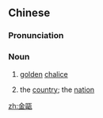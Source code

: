 {{also|金瓯}}
==Chinese==
{{zh-forms|s=金瓯}}

===Pronunciation===
{{zh-pron
|m=jīn'ōu
|cat=n
}}

===Noun===
{{zh-noun}}

# {{lb|zh|literary}} [[golden]] [[chalice]]
# {{lb|zh|literary}} the [[country]]; the [[nation]]

[[zh:金甌]]